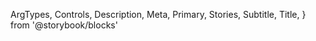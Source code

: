   ArgTypes,
  Controls,
  Description,
  Meta,
  Primary,
  Stories,
  Subtitle,
  Title,
} from '@storybook/blocks'


<Meta of={TabStories} />

<Title />

<Subtitle />

<Description />

---

## Props

On top of all the props, attributes and event handler you can set on a
`<button />` element, the component accepts the following props:

<ArgTypes />

<Stories includePrimary={false} title="Tabs" />

## Playground

<Primary />

<Controls />
